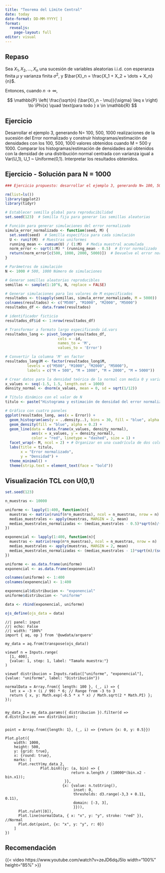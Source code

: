 ```yaml
---
title: "Teorema del Límite Central"
date: today
date-format: DD-MM-YYYY[ ]
format: 
  revealjs:
    page-layout: full
editor: visual
---
```


## Repaso

Sea $X_1, X_2, \dots, X_n$ una sucesión de variables aleatorias i.i.d. con esperanza finita $\mu$ y varianza finita $\sigma^2$, y $\bar{X}_n = \frac{X_1 + X_2 + \dots + X_n}{n}$.

Entonces, cuando $n \to \infty$,

$$
\mathbb{P} \left( \frac{\sqrt{n} (\bar{X}_n - \mu)}{\sigma} \leq x \right) \to \Phi(x) \quad \text{para todo } x \in \mathbb{R}
$$

## Ejercicio

Desarrollar el ejemplo 3, generando N= 100, 500, 1000 realizaciones de la sucesión del Error normalizado y construir histogramas/estimación de densidades con los 100, 500, 1000 valores obtenidos cuando M = 500 y 1000. Comparar los histogramas/estimación de densidades así obtenidos con la densidad de una distribución normal centrada con varianza igual a Var(U_1), U_1 \~ Uniforme(0,1). Interpretar los resultados obtenidos.

## Ejercicio - Solución para N = 1000

```r
### Ejercicio propuesto: desarrollar el ejemplo 3, generando N= 100, 500, 1000 realizaciones de la sucesión del Error normalizado y construir histogramas/estimación de densidades con los 100, 500, 1000 valores obtenidos cuando M = 500 y 1000. Comparar los histogramas/estimación de densidades así obtenidos con la densidad de una distribución normal centrada con varianza igual a Var(U_1), U_1 ~ Uniforme(0,1). Interpretar los resultados obtenidos.

rm(list=ls())
library(ggplot2)
library(tidyr)

# Establecer semilla global para reproducibilidad
set.seed(123)  # Semilla fija para generar las semillas aleatorias

# Función para generar simulaciones del error normalizado
simula_error_normalizado <- function(seed, M) {
  set.seed(seed)  # Semilla específica para cada simulación
  U <- runif(M)  # Muestras uniformes
  running_mean <- cumsum(U) / (1:M)  # Media muestral acumulada
  norm_error <- sqrt(1:M) * (running_mean - 0.5)  # Error normalizado
  return(norm_error[c(500, 1000, 2000, 5000)])  # Devuelve el error normalizado en M=500, M=1000, M=2000 y M=5000
}

# Parámetros de simulación
N <- 1000 # 500, 1000 Número de simulaciones

# Generar semillas aleatorias reproducibles
semillas <- sample(1:10^6, N, replace = FALSE)

# Generar simulaciones para los valores de M especificados
resultados <- t(sapply(semillas, simula_error_normalizado, M = 5000))
colnames(resultados) <- c("M500", "M1000", "M2000", "M5000")
resultados_df <- data.frame(resultados)

# identificador ficticio 
resultados_df$id <- 1:nrow(resultados_df)

# Transformar a formato largo especificando id.vars
resultados_long <- pivot_longer(resultados_df, 
                        cols = -id,
                        names_to = 'M',
                        values_to = 'Error')

# Convertir la columna 'M' en factor
resultados_long$M <- factor(resultados_long$M, 
          levels = c("M500", "M1000", "M2000", "M5000"),
          labels = c("M = 500", "M = 1000", "M = 2000", "M = 5000"))

# Crear datos para la densidad teórica de la normal con media 0 y varianza 1/12
x_values <- seq(-1.5, 1.5, length.out = 1000)
density_normal <- dnorm(x_values, mean = 0, sd = sqrt(1/12))

# Título dinámico con el valor de N
titulo <- paste("Histograma y estimación de densidad del error normalizado\n", "con densidad teórica N(0, 1/12) - N =", N)

# Gráfico con cuatro paneles
ggplot(resultados_long, aes(x = Error)) +
  geom_histogram(aes(y = ..density..), bins = 30, fill = "blue", alpha = 0.4) +
  geom_density(fill = "blue", alpha = 0.2) +
  geom_line(data = data.frame(x_values, density_normal),
            aes(x = x_values, y = density_normal),
            color = "red", linetype = "dashed", size = 1) +
  facet_wrap(~ M, ncol = 2) + # Organizar en una cuadrícula de dos columnas
  labs(title = titulo,
       x = "Error normalizado",
       y = "Densidad") +
  theme_minimal() +
  theme(strip.text = element_text(face = "bold"))
```

## Visualización TCL con U(0,1)

```r
set.seed(123)

n_muestras <- 10000

uniforme <- lapply(1:400, function(n){
  muestras <- matrix(runif(n*n_muestras), ncol = n_muestras, nrow = n)
  medias_muestrales <- apply(muestras, MARGIN = 2, mean)
  medias_muestrales_normalizadas <- (medias_muestrales - 0.5)*sqrt(n)/(sqrt(1/12))
})

exponencial <- lapply(1:400, function(n){
  muestras <- matrix(rexp(n*n_muestras), ncol = n_muestras, nrow = n)
  medias_muestrales <- apply(muestras, MARGIN = 2, mean)
  medias_muestrales_normalizadas <- (medias_muestrales - 1)*sqrt(n)/(sqrt(1/1))
})

uniforme <- as.data.frame(uniforme)
exponencial <- as.data.frame(exponencial)

colnames(uniforme) <- 1:400
colnames(exponencial) <- 1:400

exponencial$distribucion <- "exponencial"
uniforme$distribucion <- "uniforme"

data <- rbind(exponencial, uniforme) 

ojs_define(ojs_data = data)
```

```ojs
//| panel: input
//| echo: False
//| width: "100%"
import { aq, op } from '@uwdata/arquero'

my_data = aq.from(transpose(ojs_data))

viewof n = Inputs.range(
  [1, 400], 
  {value: 1, step: 1, label: "Tamaño muestra:"}
)

viewof distribucion = Inputs.radio(["uniforme", "exponencial"], {value: "uniforme", label: "Distribución"})

normalData = Array.from({ length: 100 }, (_, i) => {
  let x = -3 + (i / 99) * 6; // Range from -3 to 3
  return { x, y: Math.exp(-0.5 * x * x) / Math.sqrt(2 * Math.PI) };
});


my_data_2 = my_data.params({ distribucion }).filter(d => d.distribucion === distribucion);


point = Array.from({length: 1}, (_, i) => {return {x: 0, y: 0.5}})

Plot.plot({
    width: 1000,
    height: 500,
    y: {grid: true},
    x: {round: true},    
    marks: [
      Plot.rectY(my_data_2, 
                Plot.binX({y: (a, bin) => {
                              return a.length / (10000*(bin.x2 - bin.x1));
                           }}, 
                          {x: {value: n.toString(), 
                               inset: 0,
                               thresholds: d3.range(-3,3 + 0.11, 0.11),
                               domain: [-3, 3],
                               }})),
      Plot.ruleY([0]),
      Plot.line(normalData, { x: "x", y: "y", stroke: "red" }), //Normal
      Plot.dot(point, {x: "x", y: "y", r: 0})    
    ]
})
```

## Recomendación

{{< video https://www.youtube.com/watch?v=zeJD6dqJ5lo width="100%" height="85%" >}}
